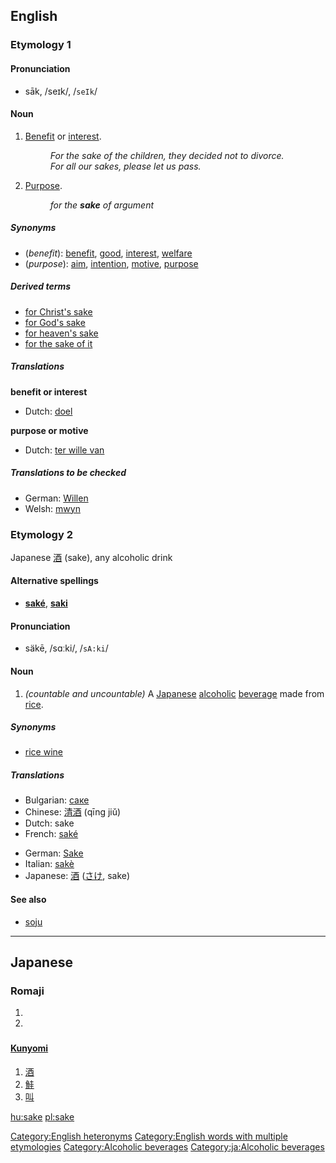 {{See|Sake}}
==English==

{{rank|wouldn\'t|success|instance|906|sake|justice|offer|promise}}

===Etymology 1===
{{etystub}}

====Pronunciation====
*sāk, /seɪk/, /<tt>seIk</tt>/

====Noun====
{{en-noun|sake|sakes}}

#[[benefit|Benefit]] or [[interest]].
#:''For the sake of the children, they decided not to divorce.''
#:''For all our sakes, please let us pass.''
#[[purpose|Purpose]].
#:''for the '''sake''' of argument''

=====Synonyms=====
*(''benefit''): [[benefit]], [[good]], [[interest]], [[welfare]]
*(''purpose''): [[aim]], [[intention]], [[motive]], [[purpose]]

=====Derived terms=====
*[[for Christ's sake]]
*[[for God's sake]]
*[[for heaven's sake]]
*[[for the sake of it]]

=====Translations=====
'''benefit or interest'''
{{top}}
*Dutch: [[doel]] {{n}}
{{mid}}
{{bottom}}

'''purpose or motive'''
{{top}}
*Dutch: [[ter wille van]]
{{mid}}
{{bottom}}

=====Translations to be checked=====
<!--Remove this section once all of the translations below have been moved into the tables above.-->
{{checktrans}}

*German: [[Willen]] {{m}} 
*Welsh: [[mwyn]]

===Etymology 2===
Japanese [[酒]] (sake), any alcoholic drink

====Alternative spellings====
*'''[[saké]]''', '''[[saki]]'''

====Pronunciation====
*säkē, /sɑːki/, /<tt>sA:ki</tt>/

====Noun====
{{en-noun|sake|sakes}}
{{wikipedia}}
#''(countable and uncountable)'' A [[Japanese]] [[alcoholic]] [[beverage]] made from [[rice]].

=====Synonyms=====
*[[rice wine]]

=====Translations=====
{{top}}
*Bulgarian: [[саке]] {{n}}
*Chinese: [[清酒]] (qīng jiǔ)
*Dutch: sake {{m}}
*French: [[saké]] {{m}}
{{mid}}
*German: [[Sake]] {{m}}
*Italian: [[sakè]] {{m}}
*Japanese: [[酒]] ([[さけ]], sake)
{{bottom}}

====See also====
*[[soju]]

[[Category:English heteronyms]]
[[Category:English words with multiple etymologies]]
[[Category:Alcoholic beverages]]

----
==Japanese==
===Romaji===
{{romaji|さけ}}
# {{japdef|酒|sake, [[alcohol]]-based [[beverage]]}}
# {{japdef|鮭|salmon}}

==={{Kanji reading}}===
====[[Kunyomi]]====
# [[酒]]
# [[鮭]]
# [[叫]]


[[Category:ja:Alcoholic beverages]]

[[hu:sake]]
[[pl:sake]]